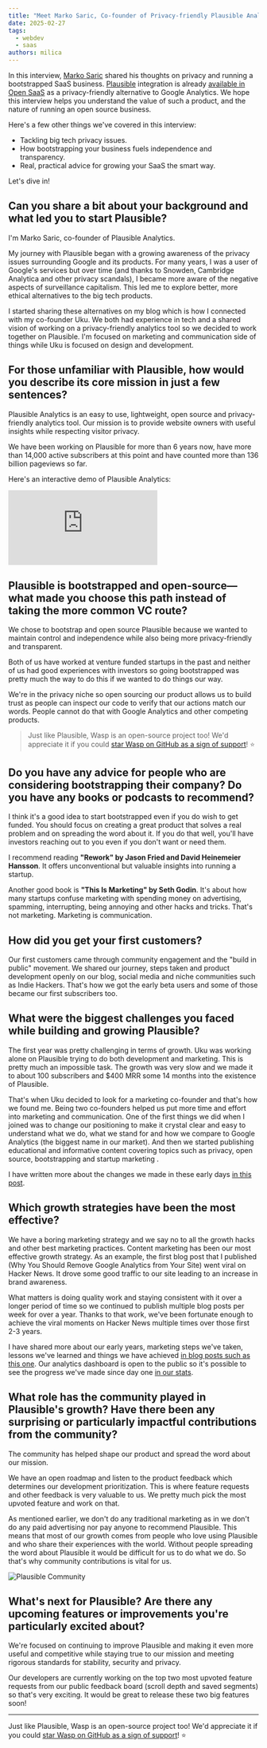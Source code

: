 ```yaml
---
title: "Meet Marko Saric, Co-founder of Privacy-friendly Plausible Analytics"
date: 2025-02-27
tags:
  - webdev
  - saas
authors: milica
---
```


In this interview, [Marko Saric](https://x.com/markosaric) shared his thoughts on privacy and running a bootstrapped SaaS business. [Plausible](https://plausible.io/) integration is already [available in Open SaaS](https://docs.opensaas.sh/guides/analytics/#plausible) as a privacy-friendly alternative to Google Analytics. We hope this interview helps you understand the value of such a product, and the nature of running an open source business.

Here's a few other things we've covered in this interview:

- Tackling big tech privacy issues.
- How bootstrapping your business fuels independence and transparency.
- Real, practical advice for growing your SaaS the smart way.

Let's dive in!

## Can you share a bit about your background and what led you to start Plausible?

I'm Marko Saric, co-founder of Plausible Analytics.

My journey with Plausible began with a growing awareness of the privacy issues surrounding Google and its products. For many years, I was a user of Google's services but over time (and thanks to Snowden, Cambridge Analytica and other privacy scandals), I became more aware of the negative aspects of surveillance capitalism. This led me to explore better, more ethical alternatives to the big tech products.

I started sharing these alternatives on my blog which is how I connected with my co-founder Uku. We both had experience in tech and a shared vision of working on a privacy-friendly analytics tool so we decided to work together on Plausible. I'm focused on marketing and communication side of things while Uku is focused on design and development.

## For those unfamiliar with Plausible, how would you describe its core mission in just a few sentences?

Plausible Analytics is an easy to use, lightweight, open source and privacy-friendly analytics tool. Our mission is to provide website owners with useful insights while respecting visitor privacy.

We have been working on Plausible for more than 6 years now, have more than 14,000 active subscribers at this point and have counted more than 136 billion pageviews so far.

Here's an interactive demo of Plausible Analytics:

<div style={{ position: 'relative', paddingBottom: 'calc(53.11430527036276% + 41px)', height: 0, width: '100%' }}>
  <iframe
    src="https://demo.arcade.software/4kph6Di7Pv5wlVhhsmEw?embed"
    title="Plausible Analytics: Live Demo"
    frameBorder="0"
    loading="lazy"
    allowFullScreen
    style={{ position: 'absolute', top: 0, left: 0, width: '100%', height: '100%', colorScheme: 'light' }}
  ></iframe>
</div>

## Plausible is bootstrapped and open-source—what made you choose this path instead of taking the more common VC route?

We chose to bootstrap and open source Plausible because we wanted to maintain control and independence while also being more privacy-friendly and transparent.

Both of us have worked at venture funded startups in the past and neither of us had good experiences with investors so going bootstrapped was pretty much the way to do this if we wanted to do things our way.

We're in the privacy niche so open sourcing our product allows us to build trust as people can inspect our code to verify that our actions match our words. People cannot do that with Google Analytics and other competing products.

>Just like Plausible, Wasp is an open-source project too! We'd appreciate it if you could [star Wasp on GitHub as a sign of support](https://github.com/wasp-lang/wasp)! ⭐️

## Do you have any advice for people who are considering bootstrapping their company? Do you have any books or podcasts to recommend?

I think it's a good idea to start bootstrapped even if you do wish to get funded. You should focus on creating a great product that solves a real problem and on spreading the word about it. If you do that well, you'll have investors reaching out to you even if you don't want or need them.

I recommend reading **"Rework" by Jason Fried and David Heinemeier Hansson**. It offers unconventional but valuable insights into running a startup.

Another good book is **"This Is Marketing" by Seth Godin**. It's about how many startups confuse marketing with spending money on advertising, spamming, interrupting, being annoying and other hacks and tricks. That's not marketing. Marketing is communication.

## How did you get your first customers?

Our first customers came through community engagement and the "build in public" movement. We shared our journey, steps taken and product development openly on our blog, social media and niche communities such as Indie Hackers. That's how we got the early beta users and some of those became our first subscribers too.

## What were the biggest challenges you faced while building and growing Plausible?

The first year was pretty challenging in terms of growth. Uku was working alone on Plausible trying to do both development and marketing. This is pretty much an impossible task. The growth was very slow and we made it to about 100 subscribers and $400 MRR some 14 months into the existence of Plausible. 

That's when Uku decided to look for a marketing co-founder and that's how we found me. Being two co-founders helped us put more time and effort into marketing and communication. One of the first things we did when I joined was to change our positioning to make it crystal clear and easy to understand what we do, what we stand for and how we compare to Google Analytics (the biggest name in our market). And then we started publishing educational and informative content covering topics such as privacy, open source, bootstrapping and startup marketing . 

I have written more about the changes we made in these early days [in this post](https://plausible.io/blog/blog-post-changed-my-startup).

## Which growth strategies have been the most effective?

We have a boring marketing strategy and we say no to all the growth hacks and other best marketing practices. Content marketing has been our most effective growth strategy. As an example, the first blog post that I published (Why You Should Remove Google Analytics from Your Site) went viral on Hacker News. It drove some good traffic to our site leading to an increase in brand awareness. 

What matters is doing quality work and staying consistent with it over a longer period of time so we continued to publish multiple blog posts per week for over a year. Thanks to that work, we've been fortunate enough to achieve the viral moments on Hacker News multiple times over those first 2-3 years.

I have shared more about our early years, marketing steps we've taken, lessons we've learned and things we have achieved [in blog posts such as this one](https://plausible.io/blog/open-source-saas). Our analytics dashboard is open to the public so it's possible to see the progress we've made since day one [in our stats](https://plausible.io/plausible.io?period=all&keybindHint=A).

## What role has the community played in Plausible's growth? Have there been any surprising or particularly impactful contributions from the community?

The community has helped shape our product and spread the word about our mission.

We have an open roadmap and listen to the product feedback which determines our development prioritization. This is where feature requests and other feedback is very valuable to us. We pretty much pick the most upvoted feature and work on that. 

As mentioned earlier, we don't do any traditional marketing as in we don't do any paid advertising nor pay anyone to recommend Plausible. This means that most of our growth comes from people who love using Plausible and who share their experiences with the world. Without people spreading the word about Plausible it would be difficult for us to do what we do. So that's why community contributions is vital for us. 

<Image src={plausibleCommunity} alt="Plausible Community" loading="lazy" />

## What's next for Plausible? Are there any upcoming features or improvements you're particularly excited about?

We're focused on continuing to improve Plausible and making it even more useful and competitive while staying true to our mission and meeting rigorous standards for stability, security and privacy.

Our developers are currently working on the top two most upvoted feature requests from our public feedback board (scroll depth and saved segments) so that's very exciting. It would be great to release these two big features soon!

---

Just like Plausible, Wasp is an open-source project too! We'd appreciate it if you could [star Wasp on GitHub as a sign of support](https://github.com/wasp-lang/wasp)! ⭐️